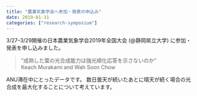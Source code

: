 ```yaml
---
title: "農業気象学会へ参加・発表の申込み"
date: 2019-01-31
categories: ["research-symposium"]
---
```


3/27--3/29開催の日本農業気象学会2019年全国大会 (@静岡県立大学) に参加・発表を申し込みました。

> “成熟した葉の光合成能力は強光順化応答を示さないのか”  
> Keach Murakami and Wah Soon Chow  

ANU滞在中にとったデータです。
数日曇天が続いたあとに晴天が続く場合の光合成を最大化することについて考えています。
